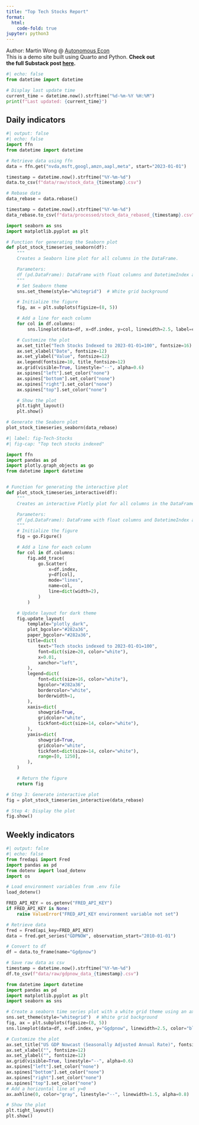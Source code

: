 ```yaml
---
title: "Top Tech Stocks Report"
format:
  html:
    code-fold: true
jupyter: python3
---
```

Author: Martin Wong @ [Autonomous Econ](https://autonomousecon.substack.com/)<br>
This is a demo site built using Quarto and Python. **Check out<br>the 
full Substack post [here](https://open.substack.com/pub/autonomousecon/p/how-the-pros-showcase-their-data?r=2o1mc&utm_campaign=post&utm_medium=web).**

```python
#| echo: false
from datetime import datetime

# Display last update time
current_time = datetime.now().strftime("%d-%m-%Y %H:%M")
print(f"Last updated: {current_time}")
```

::: {.panel-tabset .nav-pills}

## Daily indicators
```python
#| output: false
#| echo: false
import ffn
from datetime import datetime

# Retrieve data using ffn
data = ffn.get("nvda,msft,googl,amzn,aapl,meta", start="2023-01-01")

timestamp = datetime.now().strftime("%Y-%m-%d")
data.to_csv(f"data/raw/stock_data_{timestamp}.csv")

# Rebase data
data_rebase = data.rebase()

timestamp = datetime.now().strftime("%Y-%m-%d")
data_rebase.to_csv(f"data/processed/stock_data_rebased_{timestamp}.csv")
```
```python
import seaborn as sns
import matplotlib.pyplot as plt

# Function for generating the Seaborn plot
def plot_stock_timeseries_seaborn(df):
    """
    Creates a Seaborn line plot for all columns in the DataFrame.

    Parameters:
    df (pd.DataFrame): DataFrame with float columns and DatetimeIndex as index.
    """
    # Set Seaborn theme
    sns.set_theme(style="whitegrid")  # White grid background

    # Initialize the figure
    fig, ax = plt.subplots(figsize=(8, 5))

    # Add a line for each column
    for col in df.columns:
        sns.lineplot(data=df, x=df.index, y=col, linewidth=2.5, label=col, ax=ax)

    # Customize the plot
    ax.set_title("Tech Stocks Indexed to 2023-01-01=100", fontsize=16)
    ax.set_xlabel("Date", fontsize=12)
    ax.set_ylabel("Value", fontsize=12)
    ax.legend(fontsize=10, title_fontsize=12)
    ax.grid(visible=True, linestyle="--", alpha=0.6)
    ax.spines["left"].set_color("none")
    ax.spines["bottom"].set_color("none")
    ax.spines["right"].set_color("none")
    ax.spines["top"].set_color("none")

    # Show the plot
    plt.tight_layout()
    plt.show()

# Generate the Seaborn plot
plot_stock_timeseries_seaborn(data_rebase)
```

```python
#| label: fig-Tech-Stocks
#| fig-cap: "Top tech stocks indexed"

import ffn
import pandas as pd
import plotly.graph_objects as go
from datetime import datetime


# Function for generating the interactive plot
def plot_stock_timeseries_interactive(df):
    """
    Creates an interactive Plotly plot for all columns in the DataFrame.

    Parameters:
    df (pd.DataFrame): DataFrame with float columns and DatetimeIndex as index.
    """
    # Initialize the figure
    fig = go.Figure()

    # Add a line for each column
    for col in df.columns:
        fig.add_trace(
            go.Scatter(
                x=df.index,
                y=df[col],
                mode="lines",
                name=col,
                line=dict(width=2),
            )
        )

    # Update layout for dark theme
    fig.update_layout(
        template="plotly_dark",
        plot_bgcolor="#282a36",
        paper_bgcolor="#282a36",
        title=dict(
            text="Tech stocks indexed to 2023-01-01=100",
            font=dict(size=20, color="white"),
            x=0.01,
            xanchor="left",
        ),
        legend=dict(
            font=dict(size=16, color="white"),
            bgcolor="#282a36",
            bordercolor="white",
            borderwidth=1,
        ),
        xaxis=dict(
            showgrid=True,
            gridcolor="white",
            tickfont=dict(size=14, color="white"),
        ),
        yaxis=dict(
            showgrid=True,
            gridcolor="white",
            tickfont=dict(size=14, color="white"),
            range=[0, 1250],
        ),
    )

    # Return the figure
    return fig

# Step 3: Generate interactive plot
fig = plot_stock_timeseries_interactive(data_rebase)

# Step 4: Display the plot
fig.show()
```

## Weekly indicators
```python
#| output: false
#| echo: false
from fredapi import Fred
import pandas as pd
from dotenv import load_dotenv
import os

# Load environment variables from .env file
load_dotenv()

FRED_API_KEY = os.getenv("FRED_API_KEY")
if FRED_API_KEY is None:
    raise ValueError("FRED_API_KEY environment variable not set")

# Retrieve data
fred = Fred(api_key=FRED_API_KEY)
data = fred.get_series("GDPNOW", observation_start="2010-01-01")

# Convert to df
df = data.to_frame(name="Ggdpnow")

# Save raw data as csv
timestamp = datetime.now().strftime("%Y-%m-%d")
df.to_csv(f"data/raw/gdpnow_data_{timestamp}.csv")
```
```python
from datetime import datetime
import pandas as pd
import matplotlib.pyplot as plt
import seaborn as sns

# Create a seaborn time series plot with a white grid theme using an ax object
sns.set_theme(style="whitegrid")  # White grid background
fig, ax = plt.subplots(figsize=(8, 5))
sns.lineplot(data=df, x=df.index, y="Ggdpnow", linewidth=2.5, color="blue", ax=ax)

# Customize the plot
ax.set_title("US GDP Nowcast (Seasonally Adjusted Annual Rate)", fontsize=12)
ax.set_xlabel("", fontsize=12)
ax.set_ylabel("", fontsize=12)
ax.grid(visible=True, linestyle="--", alpha=0.6)
ax.spines["left"].set_color("none")
ax.spines["bottom"].set_color("none")
ax.spines["right"].set_color("none")
ax.spines["top"].set_color("none")
# Add a horizontal line at y=0
ax.axhline(0, color="gray", linestyle="--", linewidth=1.5, alpha=0.8)

# Show the plot
plt.tight_layout()
plt.show()
```
:::
